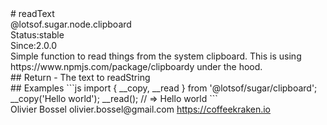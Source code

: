 <div class="docmap-mdx">
# readText
<div class="_namespace">@lotsof.sugar.node.clipboard</div>
<div class="_metas">
<div class="_status"><span class="_status-label">Status:</span><span class="_status-value -stable">stable</span></div>
<div class="_since"><span class="_since-label">Since:</span><span class="_since-value">2.0.0</span></div>
</div>
<div class="_description">
Simple function to read things from the system clipboard.
This is using https://www.npmjs.com/package/clipboardy under the hood.
</div>
<div class="_return">
## Return
- <span class="_description">The text to read</span><span class="_default"></span><span class="_type">String</span>
</div>
<div class="_examples">
## Examples
```js
import { __copy, __read } from '@lotsof/sugar/clipboard';
__copy('Hello world');
__read(); // => Hello world
```
</div>
<div class="_author">
<span class="_name">Olivier Bossel</span>
<span class="_email">olivier.bossel@gmail.com</span>
<a href="https://coffeekraken.io" target="_blank" class="_url">https://coffeekraken.io</a>
</div>
</div>